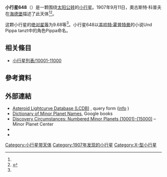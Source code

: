 {{Infobox planet
 | minorplanet     = yes
 | name            = 648 Pippa
 | background      = #D6D6D6
 | image = 
 | image_size      = 
 | caption         =
 | discovery_ref   =  <ref name="MPC-object" />
 | discoverer      = [[奧古斯特·科普夫|奧古斯特·科普夫]]
 | discovery_site  = [[海德堡|海德堡]]
 | discovered      = 1907年9月11日
 | mpc_name        = 648 Pippa
 | alt_names       = 648 Pippa
 | pronounced      = 
 | named_after     = <ref name="MPC-object" />
 | mp_category     = [[主帶小行星|主帶小行星]] <ref name="MPC-object" /><ref name="jpldata" />
 | orbit_ref       = <ref name="a">[http://ssd.jpl.nasa.gov/sbdb.cgi?sstr=648 648] {{Wayback|url=http://ssd.jpl.nasa.gov/sbdb.cgi?sstr=648 |date=20140901223648 }}，小行星數據庫瀏覽器（JPL Small-Body Database Browser）－[[美国国家航空航天局|美国国家航空航天局]]喷气推进实验室</ref>
 | epoch           = 2018-03-23.0（[[儒略日|JD]] 2458200.5）
 | uncertainty     = 0
 | observation_arc = 
 | aphelion = {{convert|3.833|AU|km|3|abbr=on|lk=out}}
 | perihelion      = {{convert|2.5857579|AU|km|3|abbr=on}}
 | semimajor       = 3.2095628
 | eccentricity    = 0.1943582
 | period          = 5.75[[儒略年|yr]]
 | mean_anomaly    = 70.48088[[度|°]]
 | mean_motion     = {{Deg2DMS|0.17140960|sup=ms}} / day
 | inclination     = 9.79913
 | asc_node        = 291.18764°
 | arg_peri        = 178.44636
 | mean_diameter   = 
 | rotation        = 
 | albedo          =
 | spectral_type   =
 | abs_magnitude   = 9.68<ref name="jpldata" />
}}
'''小行星648'''（{{lang-en|648 Pippa}}）是一颗围绕[[太阳|太阳]][[公转|公转]]的[[小行星|小行星]]。1907年9月11日，奧古斯特·科普夫在[[海德堡|海德堡]]描述了此天体<ref name="a" /><ref>{{cite news|title=小行星列表|url=http://cfa-www.harvard.edu/iau/lists/NumberedMPs.txt|accessdate=2018-10-19|newspaper=哈佛大学|archive-date=2008-05-17|archive-url=https://web.archive.org/web/20080517010638/http://cfa-www.harvard.edu/iau/lists/NumberedMPs.txt|dead-url=no}}</ref>。

这颗小行星的[[绝对星等|绝对星等]]为9.68等<ref name="a" />。小行星648以[[盖哈特·霍普特曼|盖哈特·霍普特曼]]的小说Und Pippa tanzt中的角色Pippa命名。

== 相关條目 ==
*[[小行星列表/10001-11000|小行星列表/10001-11000]]

== 參考資料 ==
{{reflist|refs=

<ref name="jpldata">{{cite web
 |type         = 2018-01-26 last obs.
 |title        = JPL Small-Body Database Browser:648 Pippa-648 Pippa
 |url          = https://ssd.jpl.nasa.gov/sbdb.cgi?sstr=648
 |publisher    = [[Jet_Propulsion_Laboratory|Jet Propulsion Laboratory]]
 |accessdate   = 28 March 2018
 |archive-date = 2020-11-26
 |archive-url  = https://web.archive.org/web/20201126040031/https://ssd.jpl.nasa.gov/sbdb.cgi?sstr=648
 |dead-url     = no
}}</ref>

<ref name="MPC-object">{{cite web
  |title      = 648 Pippa
  |work      = Minor Planet Center
  |url      = https://www.minorplanetcenter.net/db_search/show_object?object_id=648
  |accessdate      = 28 March 2018
  |archive-date      = 2016-03-04
  |archive-url      = https://web.archive.org/web/20160304131914/http://minorplanetcenter.net/db_search/show_object?object_id=648
  |dead-url      = no
  }}</ref>

}}

==  外部連結 ==
* [http://www.minorplanet.info/PHP/lcdbsummaryquery.php Asteroid Lightcurve Database (LCDB)] {{Wayback|url=http://www.minorplanet.info/PHP/lcdbsummaryquery.php |date=20171210173955 }}, query form ([http://www.minorplanet.info/lightcurvedatabase.html info] {{Wayback|url=http://www.minorplanet.info/lightcurvedatabase.html |date=20171216050541 }})
* [https://books.google.com/books?id=aeAg1X7afOoC&pg Dictionary of Minor Planet Names], Google books
* [http://www.minorplanetcenter.net/iau/lists/NumberedMPs010001.html Discovery Circumstances: Numbered Minor Planets (10001)-(15000)] {{Wayback|url=http://www.minorplanetcenter.net/iau/lists/NumberedMPs010001.html |date=20180612162317 }} – Minor Planet Center
* {{AstDys|648}}
* {{JPL small body}}

{{Minor Planet Number|[[小行星647|小行星647]]|[[小行星649|小行星649]]}}
{{小天体}}

[[Category:小行星带天体|Category:小行星带天体]]
[[Category:1907年发现的小行星|Category:1907年发现的小行星]]
[[Category:X-型小行星|Category:X-型小行星]]